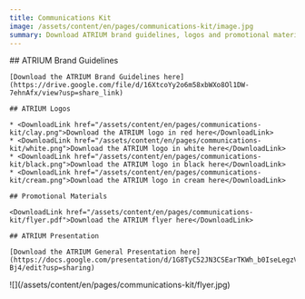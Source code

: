 ```yaml
---
title: Communications Kit
image: /assets/content/en/pages/communications-kit/image.jpg
summary: Download ATRIUM brand guidelines, logos and promotional materials
---
```

<Grid variant="two-columns">
  <GridItem>
    ## ATRIUM Brand Guidelines

    [Download the ATRIUM Brand Guidelines here](https://drive.google.com/file/d/16XtcoYy2o6m58xbWXo8Ol1DW-7ehnAfx/view?usp=share_link)

    ## ATRIUM Logos

    * <DownloadLink href="/assets/content/en/pages/communications-kit/clay.png">Download the ATRIUM logo in red here</DownloadLink>
    * <DownloadLink href="/assets/content/en/pages/communications-kit/white.png">Download the ATRIUM logo in white here</DownloadLink>
    * <DownloadLink href="/assets/content/en/pages/communications-kit/black.png">Download the ATRIUM logo in black here</DownloadLink>
    * <DownloadLink href="/assets/content/en/pages/communications-kit/cream.png">Download the ATRIUM logo in cream here</DownloadLink>

    ## Promotional Materials

    <DownloadLink href="/assets/content/en/pages/communications-kit/flyer.pdf">Download the ATRIUM flyer here</DownloadLink>

    ## ATRIUM Presentation

    [Download the ATRIUM General Presentation here](https://docs.google.com/presentation/d/1G8TyC52JN3CSEarTKWh_b0IseLegzVL0n0LLkmN-Bj4/edit?usp=sharing)
  </GridItem>

  <GridItem>
    ![](/assets/content/en/pages/communications-kit/flyer.jpg)
  </GridItem>
</Grid>
